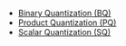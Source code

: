 - [Binary Quantization (BQ)](/developers/weaviate/configuration/compression/bq-compression)
- [Product Quantization (PQ)](/developers/weaviate/configuration/compression/pq-compression)
- [Scalar Quantization (SQ)](/developers/weaviate/configuration/compression/sq-compression)